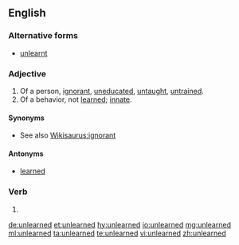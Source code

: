 ==English==

===Alternative forms===
* [[unlearnt]]

===Adjective===
{{en-adj}}

# Of a person, [[ignorant]], [[uneducated]], [[untaught]], [[untrained]].
# Of a behavior, not [[learned]]; [[innate]].

====Synonyms====
* See also [[Wikisaurus:ignorant]]

====Antonyms====
* [[learned]]

===Verb===
{{head|en}}

# {{en-past of|unlearn}}

[[de:unlearned]]
[[et:unlearned]]
[[hy:unlearned]]
[[io:unlearned]]
[[mg:unlearned]]
[[ml:unlearned]]
[[ta:unlearned]]
[[te:unlearned]]
[[vi:unlearned]]
[[zh:unlearned]]